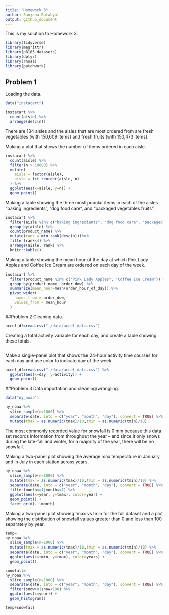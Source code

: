 ```yaml
---
title: "Homework 3"
author: Sanjana Batabyal 
output: github_document
---
```


This is my solution to Homework 3.

```r
library(tidyverse)
library(magrittr)
library(p8105.datasets)
library(dplyr)
library(rnoaa)
library(patchwork)
```

## Problem 1
Loading the data.
```r
data("instacart")
```

```r
instacart %>%
  count(aisle) %>%
  arrange(desc(n))
```
There are 134 aisles and the aisles that are most ordered from are fresh vegetables (with 150,609 items) and fresh fruits (with 150,473 items).

Making a plot that shows the number of items ordered in each aisle.
```r
instacart %>%
  count(aisle) %>%
  filter(n > 10000) %>%
  mutate(
    aisle = factor(aisle),
    aisle = fct_reorder(aisle, n)
  ) %>%
  ggplot(aes(x=aisle, y=n)) +
  geom_point()
```
Making a table showing the three most popular items in each of the aisles “baking ingredients”, “dog food care”, and “packaged vegetables fruits”.
```r
instacart %>%
  filter(aisle %in% c("baking ingredients", "dog food care", "packaged vegetable fruits")) %>%
  group_by(aisle) %>%
  count(product_name) %>%
  mutate(rank = min_rank(desc(n)))%>%
  filter(rank<4) %>%
  arrange(aisle, rank) %>%
  knitr::kable()
```
Making a table showing the mean hour of the day at which Pink Lady Apples and Coffee Ice Cream are ordered on each day of the week.
```r
instacart %>%
  filter(product_name %in% c("Pink Lady Apples", "Coffee Ice Cream")) %>%
  group_by(product_name, order_dow) %>%
  summarize(mean_hour=mean(order_hour_of_day)) %>%
  pivot_wider(
    names_from = order_dow,
    values_from = mean_hour
  )
```

##Problem 2
Cleaning data.
```r
accel_df=read.csv("./data/accel_data.csv")
```

Creating a total activity variable for each day, and create a table showing these totals.
```r
```

Make a single-panel plot that shows the 24-hour activity time courses for each day and use color to indicate day of the week. 
```r
accel_df=read.csv("./data/accel_data.csv") %>%
  ggplot(aes(x=day, y=activity)) +
  geom_point()
```
##Problem 3
Data importation and cleaning/wrangling.
```r
data("ny_noaa")
```
```r
ny_noaa %>% 
  slice_sample(n=1000) %>%
  separate(date, into = c("year", "month", "day"), convert = TRUE) %>%
  mutate(tmax = as.numeric(tmax)/10,tmin = as.numeric(tmin)/10)
```
The most commonly recorded value for snowfall is 0 mm because this data set records information from throughout the year -- and since it only snows during the late-fall and winter, for a majority of the year, there will be no snowfall.

Making a two-panel plot showing the average max temperature in January and in July in each station across years.
```r
ny_noaa %>%
  slice_sample(n=1000) %>%
  mutate(tmax = as.numeric(tmax)/10,tmin = as.numeric(tmin)/10) %>%
  separate(date, into = c("year", "month", "day"), convert = TRUE) %>%
  filter(month==1|month==7) %>%
  ggplot(aes(x=year, y=tmax), color=year) +
  geom_point() +
  facet_grid(. ~month)
```
Making a two-panel plot showing tmax vs tmin for the full dataset and a plot showing the distribution of snowfall values greater than 0 and less than 100 separately by year.
```r
temp=
ny_noaa %>%
  slice_sample(n=1000) %>%
  mutate(tmax = as.numeric(tmax)/10,tmin = as.numeric(tmin)/10) %>%
  separate(date, into = c("year", "month", "day"), convert = TRUE) %>%
  ggplot(aes(x=tmin, y=tmax), color=years) +
  geom_point()

snowfall=
ny_noaa %>%
  slice_sample(n=1000) %>%
  separate(date, into = c("year", "month", "day"), convert = TRUE) %>%
  filter(snow>0|snow<100) %>%
  ggplot(aes(x=year)) +
  geom_histogram()

temp+snowfall
```
